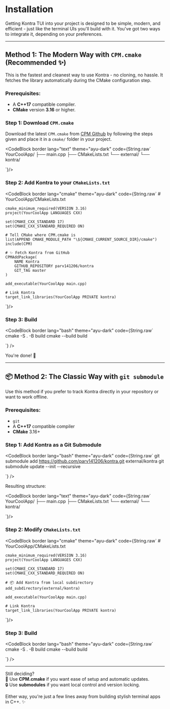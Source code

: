 # Installation

Getting Kontra TUI into your project is designed to be simple, modern, and efficient - just like the terminal UIs you'll build with it. You've got two ways to integrate it, depending on your preferences.

---

## Method 1: The Modern Way with `CPM.cmake` (Recommended ✨)

This is the fastest and cleanest way to use Kontra - no cloning, no hassle. It fetches the library automatically during the CMake configuration step.

### Prerequisites:

- A **C++17** compatible compiler.
- **CMake** version **3.16** or higher.

### Step 1: Download `CPM.cmake`

Download the latest `CPM.cmake` from [CPM Github](https://github.com/cpm-cmake/CPM.cmake) by following the steps given and place it in a `cmake/` folder in your project.

<CodeBlock border 
  lang="text"
  theme="ayu-dark"
  code={String.raw`
    YourCoolApp/
    ├── main.cpp
    ├── CMakeLists.txt
    └── external/
        └── kontra/

`}/>

### Step 2: Add Kontra to your `CMakeLists.txt`

<CodeBlock border  lang="cmake" theme="ayu-dark" code={String.raw`
    # YourCoolApp/CMakeLists.txt

    cmake_minimum_required(VERSION 3.16)
    project(YourCoolApp LANGUAGES CXX)

    set(CMAKE_CXX_STANDARD 17)
    set(CMAKE_CXX_STANDARD_REQUIRED ON)

    # Tell CMake where CPM.cmake is
    list(APPEND CMAKE_MODULE_PATH "\${CMAKE_CURRENT_SOURCE_DIR}/cmake")
    include(CPM)

    # ✨ Fetch Kontra from GitHub
    CPMAddPackage(
        NAME Kontra
        GITHUB_REPOSITORY parv141206/kontra
        GIT_TAG master
    )

    add_executable(YourCoolApp main.cpp)

    # Link Kontra
    target_link_libraries(YourCoolApp PRIVATE kontra)

`}/>

### Step 3: Build

<CodeBlock border 
  lang="bash"
  theme="ayu-dark"
  code={String.raw`
    cmake -S . -B build
    cmake --build build

`}
/>

You're done! 🚀

---

## 📦 Method 2: The Classic Way with `git submodule`

Use this method if you prefer to track Kontra directly in your repository or want to work offline.

### Prerequisites:

- `git`
- A **C++17** compatible compiler
- **CMake** 3.16+

### Step 1: Add Kontra as a Git Submodule

<CodeBlock border 
  lang="bash"
  theme="ayu-dark"
  code={String.raw`
    git submodule add https://github.com/parv141206/kontra.git external/kontra
    git submodule update --init --recursive

`}
/>

Resulting structure:

<CodeBlock border 
  lang="text"
  theme="ayu-dark"
  code={String.raw`
    YourCoolApp/
    ├── main.cpp
    ├── CMakeLists.txt
    └── external/
        └── kontra/

`}/>

### Step 2: Modify `CMakeLists.txt`

<CodeBlock border 
  lang="cmake"
  theme="ayu-dark"
  code={String.raw`
    # YourCoolApp/CMakeLists.txt

    cmake_minimum_required(VERSION 3.16)
    project(YourCoolApp LANGUAGES CXX)

    set(CMAKE_CXX_STANDARD 17)
    set(CMAKE_CXX_STANDARD_REQUIRED ON)

    # 📦 Add Kontra from local subdirectory
    add_subdirectory(external/kontra)

    add_executable(YourCoolApp main.cpp)

    # Link Kontra
    target_link_libraries(YourCoolApp PRIVATE kontra)

`}/>

### Step 3: Build

<CodeBlock border 
  lang="bash"
  theme="ayu-dark"
  code={String.raw`
    cmake -S . -B build
    cmake --build build

`}
/>

---

Still deciding?  
🔰 Use **CPM.cmake** if you want ease of setup and automatic updates.  
🔒 Use **submodules** if you want local control and version locking.

Either way, you're just a few lines away from building stylish terminal apps in C++. ✨
